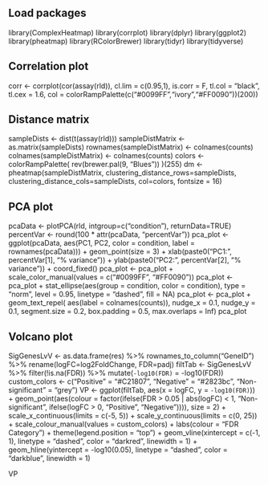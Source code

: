 ## Load packages
library(ComplexHeatmap)
library(corrplot)
library(dplyr)
library(ggplot2)
library(pheatmap)
library(RColorBrewer)
library(tidyr)
library(tidyverse)

## Correlation plot

corr <- corrplot(cor(assay(rld)), cl.lim = c(0.95,1), is.corr = F, tl.col = "black", tl.cex = 1.6,
col = colorRampPalette(c("#0099FF","ivory","#FF0090"))(200))

## Distance matrix
sampleDists <- dist(t(assay(rld)))
sampleDistMatrix <- as.matrix(sampleDists)
rownames(sampleDistMatrix) <- colnames(counts)
colnames(sampleDistMatrix) <- colnames(counts)
colors <- colorRampPalette( rev(brewer.pal(9, "Blues")) )(255)
dm <- pheatmap(sampleDistMatrix,
          clustering_distance_rows=sampleDists,
          clustering_distance_cols=sampleDists,
          col=colors, fontsize = 16)

## PCA plot
pcaData <- plotPCA(rld, intgroup=c("condition"), returnData=TRUE)
percentVar <- round(100 * attr(pcaData, "percentVar"))
pca_plot <- ggplot(pcaData, aes(PC1, PC2, color = condition, label = rownames(pcaData))) +
  geom_point(size = 3) +
  xlab(paste0("PC1: ", percentVar[1], "% variance")) +
  ylab(paste0("PC2: ", percentVar[2], "% variance")) +
  coord_fixed()
pca_plot <- pca_plot + scale_color_manual(values = c("#0099FF", "#FF0090"))
pca_plot <- pca_plot + 
  stat_ellipse(aes(group = condition, color = condition), type = "norm", level = 0.95,
               linetype = "dashed", fill = NA)
pca_plot <- pca_plot + geom_text_repel(
     aes(label = colnames(counts)),
     nudge_x = 0.1,
     nudge_y = 0.1,
     segment.size = 0.2,
     box.padding = 0.5,
     max.overlaps = Inf) 
pca_plot

## Volcano plot
SigGenesLvV <- as.data.frame(res) %>%
     rownames_to_column("GeneID")  %>%
     rename(logFC=log2FoldChange, FDR=padj)
filtTab <- SigGenesLvV %>% 
          filter(!is.na(FDR)) %>% 
          mutate(`-log10(FDR)` = -log10(FDR))
custom_colors <- c("Positive" = "#C21807", "Negative" = "#2823bc", "Non-significant" = "grey")
VP <- ggplot(filtTab, aes(x = logFC, y = `-log10(FDR)`)) + 
  geom_point(aes(colour = factor(ifelse(FDR > 0.05 | abs(logFC) < 1, "Non-significant", ifelse(logFC > 0, "Positive", "Negative")))), size = 2) +
  scale_x_continuous(limits = c(-5, 5)) +
  scale_y_continuous(limits = c(0, 25)) +
  scale_colour_manual(values = custom_colors) +
  labs(colour = "FDR Category") +
  theme(legend.position = "top") +
  geom_vline(xintercept = c(-1, 1), linetype = "dashed", color = "darkred", linewidth = 1) +
  geom_hline(yintercept = -log10(0.05), linetype = "dashed", color = "darkblue", linewidth = 1)

VP
